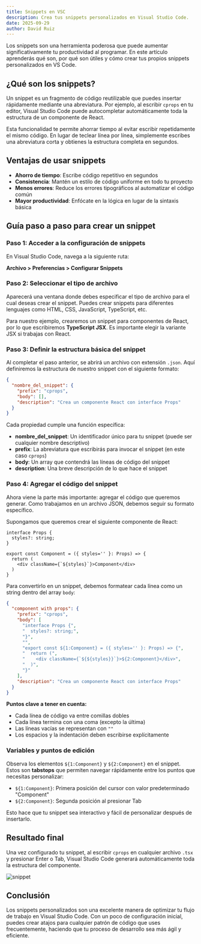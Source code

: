 ```yaml
---
title: Snippets en VSC
description: Crea tus snippets personalizados en Visual Studio Code.
date: 2025-09-29
author: David Ruiz
---
```


Los snippets son una herramienta poderosa que puede aumentar significativamente tu productividad al programar. En este artículo aprenderás qué son, por qué son útiles y cómo crear tus propios snippets personalizados en VS Code.

## ¿Qué son los snippets?

Un snippet es un fragmento de código reutilizable que puedes insertar rápidamente mediante una abreviatura. Por ejemplo, al escribir `cprops` en tu editor, Visual Studio Code puede autocompletar automáticamente toda la estructura de un componente de React.

Esta funcionalidad te permite ahorrar tiempo al evitar escribir repetidamente el mismo código. En lugar de teclear línea por línea, simplemente escribes una abreviatura corta y obtienes la estructura completa en segundos.

## Ventajas de usar snippets

- **Ahorro de tiempo**: Escribe código repetitivo en segundos
- **Consistencia**: Mantén un estilo de código uniforme en todo tu proyecto
- **Menos errores**: Reduce los errores tipográficos al automatizar el código común
- **Mayor productividad**: Enfócate en la lógica en lugar de la sintaxis básica

## Guía paso a paso para crear un snippet

### Paso 1: Acceder a la configuración de snippets

En Visual Studio Code, navega a la siguiente ruta:

**Archivo > Preferencias > Configurar Snippets**

### Paso 2: Seleccionar el tipo de archivo

Aparecerá una ventana donde debes especificar el tipo de archivo para el cual deseas crear el snippet. Puedes crear snippets para diferentes lenguajes como HTML, CSS, JavaScript, TypeScript, etc.

Para nuestro ejemplo, crearemos un snippet para componentes de React, por lo que escribiremos **TypeScript JSX**. Es importante elegir la variante JSX si trabajas con React.

### Paso 3: Definir la estructura básica del snippet

Al completar el paso anterior, se abrirá un archivo con extensión `.json`. Aquí definiremos la estructura de nuestro snippet con el siguiente formato:

```json
{
  "nombre_del_snippet": {
    "prefix": "cprops",
    "body": [],
    "description": "Crea un componente React con interface Props"
  }
}
```

Cada propiedad cumple una función específica:

- **nombre_del_snippet**: Un identificador único para tu snippet (puede ser cualquier nombre descriptivo)
- **prefix**: La abreviatura que escribirás para invocar el snippet (en este caso `cprops`)
- **body**: Un array que contendrá las líneas de código del snippet
- **description**: Una breve descripción de lo que hace el snippet

### Paso 4: Agregar el código del snippet

Ahora viene la parte más importante: agregar el código que queremos generar. Como trabajamos en un archivo JSON, debemos seguir su formato específico.

Supongamos que queremos crear el siguiente componente de React:

```tsx
interface Props {
  styles?: string;
}

export const Component = ({ styles='' }: Props) => {
  return (
    <div className={`${styles}`}>Component</div>
  )
}
```

Para convertirlo en un snippet, debemos formatear cada línea como un string dentro del array `body`:

```json
{
  "component with props": {
    "prefix": "cprops",
    "body": [
      "interface Props {",
      "  styles?: string;",
      "}",
      "",
      "export const ${1:Component} = ({ styles='' }: Props) => {",
      "  return (",
      "    <div className={`${${styles}}`}>${2:Component}</div>",
      "  )",
      "}"
    ],
    "description": "Crea un componente React con interface Props"
  }
}
```

**Puntos clave a tener en cuenta:**

- Cada línea de código va entre comillas dobles
- Cada línea termina con una coma (excepto la última)
- Las líneas vacías se representan con `""`
- Los espacios y la indentación deben escribirse explícitamente

### Variables y puntos de edición

Observa los elementos `${1:Component}` y `${2:Component}` en el snippet. Estos son **tabstops** que permiten navegar rápidamente entre los puntos que necesitas personalizar:

- `${1:Component}`: Primera posición del cursor con valor predeterminado "Component"
- `${2:Component}`: Segunda posición al presionar Tab

Esto hace que tu snippet sea interactivo y fácil de personalizar después de insertarlo.

## Resultado final

Una vez configurado tu snippet, al escribir `cprops` en cualquier archivo `.tsx` y presionar Enter o Tab, Visual Studio Code generará automáticamente toda la estructura del componente.

![snippet](./img/snippet.gif)

## Conclusión

Los snippets personalizados son una excelente manera de optimizar tu flujo de trabajo en Visual Studio Code. Con un poco de configuración inicial, puedes crear atajos para cualquier patrón de código que uses frecuentemente, haciendo que tu proceso de desarrollo sea más ágil y eficiente.